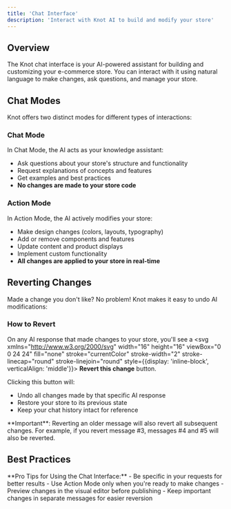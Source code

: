 ```yaml
---
title: 'Chat Interface'
description: 'Interact with Knot AI to build and modify your store'
---
```


## Overview

The Knot chat interface is your AI-powered assistant for building and customizing your e-commerce store. You can interact with it using natural language to make changes, ask questions, and manage your store.

## Chat Modes

Knot offers two distinct modes for different types of interactions:

### Chat Mode
In Chat Mode, the AI acts as your knowledge assistant:
- Ask questions about your store's structure and functionality
- Request explanations of concepts and features
- Get examples and best practices
- **No changes are made to your store code**

### Action Mode
In Action Mode, the AI actively modifies your store:
- Make design changes (colors, layouts, typography)
- Add or remove components and features
- Update content and product displays
- Implement custom functionality
- **All changes are applied to your store in real-time**

## Reverting Changes

Made a change you don't like? No problem! Knot makes it easy to undo AI modifications:

### How to Revert
On any AI response that made changes to your store, you'll see a <svg xmlns="http://www.w3.org/2000/svg" width="16" height="16" viewBox="0 0 24 24" fill="none" stroke="currentColor" stroke-width="2" stroke-linecap="round" stroke-linejoin="round" style={{display: 'inline-block', verticalAlign: 'middle'}}><path d="M3 12a9 9 0 1 0 9-9 9.75 9.75 0 0 0-6.74 2.74L3 8"/><path d="M3 3v5h5"/></svg> **Revert this change** button.

Clicking this button will:
- Undo all changes made by that specific AI response
- Restore your store to its previous state
- Keep your chat history intact for reference

<Warning>
**Important**: Reverting an older message will also revert all subsequent changes. For example, if you revert message #3, messages #4 and #5 will also be reverted.
</Warning>

## Best Practices

<Tip>
**Pro Tips for Using the Chat Interface:**
- Be specific in your requests for better results
- Use Action Mode only when you're ready to make changes
- Preview changes in the visual editor before publishing
- Keep important changes in separate messages for easier reversion
</Tip>

